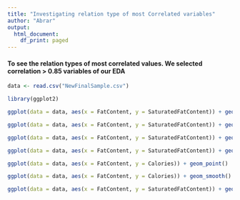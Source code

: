 ---
title: "Investigating relation type of most Correlated variables"
author: "Abrar"
output:
  html_document:
    df_print: paged
---

#### To see the relation types of most correlated values. We selected correlation > 0.85 variables of our EDA

```{r}
data <- read.csv("NewFinalSample.csv")

```


```{r}
library(ggplot2)
```

```{r}
ggplot(data = data, aes(x = FatContent, y = SaturatedFatContent)) + geom_point()
```

```{r}
ggplot(data = data, aes(x = FatContent, y = SaturatedFatContent)) + geom_smooth()

```


```{r}
ggplot(data = data, aes(x = FatContent, y = SaturatedFatContent)) + geom_smooth(method = "lm")

```

```{r}
ggplot(data = data, aes(x = FatContent, y = SaturatedFatContent)) + geom_smooth(method = "lm", formula = y ~ poly(x, 3))

```

```{r}
ggplot(data = data, aes(x = FatContent, y = Calories)) + geom_point()
```
```{r}
ggplot(data = data, aes(x = FatContent, y = Calories)) + geom_smooth()
```
```{r}
ggplot(data = data, aes(x = FatContent, y = SaturatedFatContent)) + geom_smooth(method = "lm")
```

